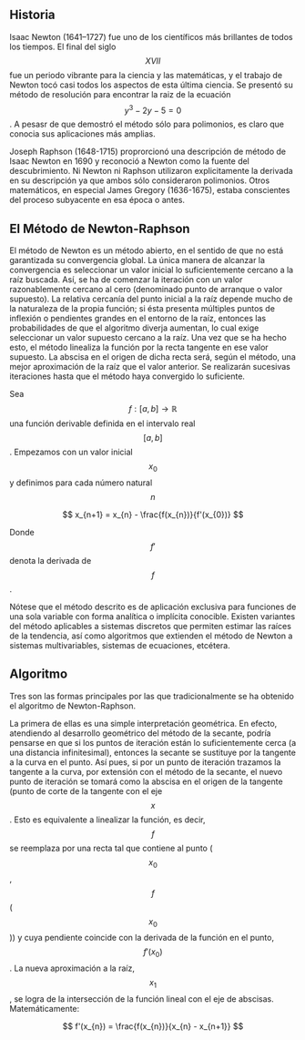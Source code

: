 <h2 id="historia">Historia</h2>

Isaac Newton (1641–1727) fue uno de los científicos más brillantes de todos los tiempos.
El final del siglo $$XVII$$ fue un periodo vibrante para la ciencia y las matemáticas,
y el trabajo de Newton tocó casi todos los aspectos de esta última ciencia. Se presentó
su método de resolución para encontrar la raiz de la ecuación $$y^3 - 2y - 5 = 0$$.
A pesasr de que demostró el método sólo para polimonios, es claro que conocia sus
aplicaciones más amplias.

Joseph Raphson (1648-1715) proprorcionó una descripción de método de Isaac Newton en 1690 y reconoció a Newton como la fuente del descubrimiento. Ni Newton ni Raphson utilizaron explicitamente la derivada en su descripción ya que ambos sólo consideraron polimonios. Otros matemáticos, en especial James Gregory (1636-1675), estaba conscientes del proceso subyacente en esa época o antes.

<h2 id="metodo-newton-raphson">El Método de Newton-Raphson</h2>

El método de Newton es un método abierto, en el sentido de que no está garantizada su convergencia global. La única manera de alcanzar la convergencia es seleccionar un valor inicial lo suficientemente cercano a la raíz buscada. Así, se ha de comenzar la iteración con un valor razonablemente cercano al cero (denominado punto de arranque o valor supuesto). La relativa cercanía del punto inicial a la raíz depende mucho de la naturaleza de la propia función; si ésta presenta múltiples puntos de inflexión o pendientes grandes en el entorno de la raíz, entonces las probabilidades de que el algoritmo diverja aumentan, lo cual exige seleccionar un valor supuesto cercano a la raíz. Una vez que se ha hecho esto, el método linealiza la función por la recta tangente en ese valor supuesto. La abscisa en el origen de dicha recta será, según el método, una mejor aproximación de la raíz que el valor anterior. Se realizarán sucesivas iteraciones hasta que el método haya convergido lo suficiente.

Sea $$f:[a,b] \to \mathbb {R}$$ una función derivable definida en el intervalo real $$[a,b]$$. Empezamos con un valor inicial $$x_{0}$$ y definimos para cada número natural $$n$$

$$
x_{n+1} = x_{n} - \frac{f(x_{n})}{f'(x_{0})}
$$

Donde $$f'$$ denota la derivada de $$f$$.

Nótese que el método descrito es de aplicación exclusiva para funciones de una sola variable con forma analítica o implícita conocible. Existen variantes del método aplicables a sistemas discretos que permiten estimar las raíces de la tendencia, así como algoritmos que extienden el método de Newton a sistemas multivariables, sistemas de ecuaciones, etcétera.

<h2 id="algoritmo">Algoritmo</h2>

Tres son las formas principales por las que tradicionalmente se ha obtenido el algoritmo de Newton-Raphson.

La primera de ellas es una simple interpretación geométrica. En efecto, atendiendo al desarrollo geométrico del método de la secante, podría pensarse en que si los puntos de iteración están lo suficientemente cerca (a una distancia infinitesimal), entonces la secante se sustituye por la tangente a la curva en el punto. Así pues, si por un punto de iteración trazamos la tangente a la curva, por extensión con el método de la secante, el nuevo punto de iteración se tomará como la abscisa en el origen de la tangente (punto de corte de la tangente con el eje $$x$$. Esto es equivalente a linealizar la función, es decir, $$f$$ se reemplaza por una recta tal que contiene al punto ($$x_{0}$$, $$f$$ ($$x_{0}$$)) y cuya pendiente coincide con la derivada de la función en el punto, $$f'(x_{0})$$. La nueva aproximación a la raíz, $$x_{1}$$, se logra de la intersección de la función lineal con el eje de abscisas. Matemáticamente:

$$
f'(x_{n}) = \frac{f(x_{n})}{x_{n} - x_{n+1}}
$$
